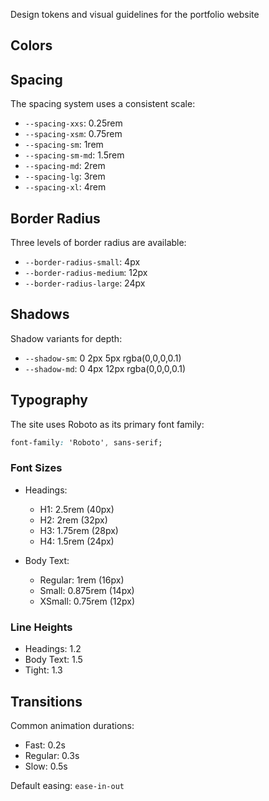 
<Meta title="Style Guide" />

<Title>Style Guide</Title>

<Subtitle>Design tokens and visual guidelines for the portfolio website</Subtitle>

## Colors

<ColorPalette>
  <ColorItem 
    title="Primary Colors" 
    colors={{
  "--primary": "#00A7E1",
  "--primary-dark": "#0089B8",
  "--primary-light": "rgba(var(--primary-rgb), 0.1)"
}} 
  />
  <ColorItem 
    title="Accent Colors" 
    colors={{
  "--accent": "#FF5722",
  "--accent-dark": "#E64A19"
}} 
  />
  <ColorItem 
    title="Text Colors" 
    colors={{
  "--text": "#333",
  "--text-light": "#666",
  "--text-dark": "#2c3e50"
}} 
  />
  <ColorItem 
    title="Background Colors" 
    colors={{
  "--bg": "#fff",
  "--bg-light": "#f8f9fa",
  "--border": "#ddd"
}} 
  />
</ColorPalette>

## Spacing

The spacing system uses a consistent scale:

- `--spacing-xxs`: 0.25rem
- `--spacing-xsm`: 0.75rem
- `--spacing-sm`: 1rem
- `--spacing-sm-md`: 1.5rem
- `--spacing-md`: 2rem
- `--spacing-lg`: 3rem
- `--spacing-xl`: 4rem

## Border Radius

Three levels of border radius are available:

- `--border-radius-small`: 4px
- `--border-radius-medium`: 12px
- `--border-radius-large`: 24px

## Shadows

Shadow variants for depth:

- `--shadow-sm`: 0 2px 5px rgba(0,0,0,0.1)
- `--shadow-md`: 0 4px 12px rgba(0,0,0,0.1)

## Typography

The site uses Roboto as its primary font family:

```css
font-family: 'Roboto', sans-serif;
```

### Font Sizes

- Headings:
  - H1: 2.5rem (40px)
  - H2: 2rem (32px)
  - H3: 1.75rem (28px)
  - H4: 1.5rem (24px)
  
- Body Text:
  - Regular: 1rem (16px)
  - Small: 0.875rem (14px)
  - XSmall: 0.75rem (12px)

### Line Heights

- Headings: 1.2
- Body Text: 1.5
- Tight: 1.3

## Transitions

Common animation durations:

- Fast: 0.2s
- Regular: 0.3s
- Slow: 0.5s

Default easing: `ease-in-out`
